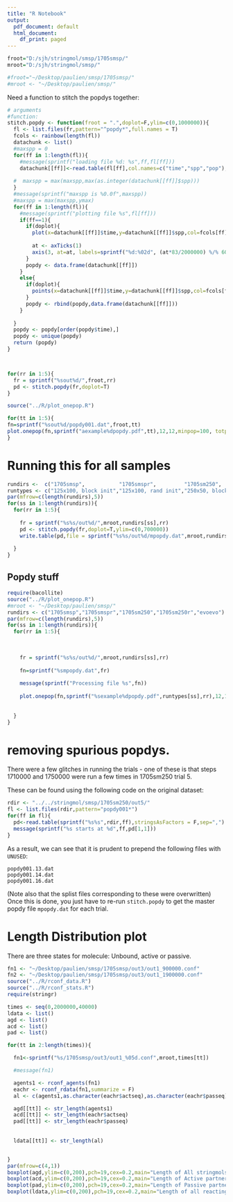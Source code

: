 ```yaml
---
title: "R Notebook"
output:
  pdf_document: default
  html_document:
    df_print: paged
---
```


```r

froot="D:/sjh/stringmol/smsp/1705smsp/"
mroot="D:/sjh/stringmol/smsp/"

#froot="~/Desktop/paulien/smsp/1705smsp/"
#mroot <- "~/Desktop/paulien/smsp/"

```

Need a function to stitch the popdys together: 

```r
# arguments
#function:
stitch.popdy <- function(froot = ".",doplot=F,ylim=c(0,1000000)){
  fl <- list.files(fr,pattern="^popdy*",full.names = T)
  fcols <- rainbow(length(fl))
  datachunk <- list()
  #maxspp = 0
  for(ff in 1:length(fl)){
    #message(sprintf("loading file %d: %s",ff,fl[ff]))
    datachunk[[ff]]<-read.table(fl[ff],col.names=c("time","spp","pop"),sep=",",stringsAsFactors = F)
    
  #  maxspp = max(maxspp,max(as.integer(datachunk[[ff]]$spp)))
  }
  #message(sprintf("maxspp is %0.0f",maxspp))
  #maxspp = max(maxspp,ymax)
  for(ff in 1:length(fl)){
    #message(sprintf("plotting file %s",fl[ff]))
    if(ff==1){
      if(doplot){
        plot(x=datachunk[[ff]]$time,y=datachunk[[ff]]$spp,col=fcols[ff],pch=19,cex=0.2,xlim=c(0,2000000),ylim=ylim,ylab="species number",xlab="time")
      
        at <- axTicks(1)
        axis(3, at=at, labels=sprintf("%d:%02d", (at*83/2000000) %/% 60, at %% 60), las=1)
      }
      popdy <- data.frame(datachunk[[ff]])
    }
    else{
      if(doplot){
        points(x=datachunk[[ff]]$time,y=datachunk[[ff]]$spp,col=fcols[ff],pch=19,cex=0.2)
      }
      popdy <- rbind(popdy,data.frame(datachunk[[ff]]))
    }
      
  }
  popdy <- popdy[order(popdy$time),]
  popdy <- unique(popdy)
  return (popdy)
}



for(rr in 1:5){
  fr = sprintf("%sout%d/",froot,rr)
  pd <- stitch.popdy(fr,doplot=T)
}

```


```r
source("../R/plot_onepop.R")

for(tt in 1:5){
fn=sprintf("%sout%d/popdy001.dat",froot,tt)
plot.onepop(fn,sprintf("aexample%dpopdy.pdf",tt),12,12,minpop=100, totpop=T,plotnspp = T,title=sprintf("run %d",tt))
}
```


# Running this for all samples

```r
rundirs <-  c("1705smsp",           "1705smspr",         "1705sm250",         "1705sm250r",       "evoevo")
runtypes <- c("125x100, block init","125x100, rand init","250x50, block init","250x50, rand init","evoevo extension") 
par(mfrow=c(length(rundirs),5))
for(ss in 1:length(rundirs)){
  for(rr in 1:5){
    
    fr = sprintf("%s%s/out%d/",mroot,rundirs[ss],rr)
    pd <- stitch.popdy(fr,doplot=T,ylim=c(0,700000))
    write.table(pd,file = sprintf("%s%s/out%d/mpopdy.dat",mroot,rundirs[ss],rr),row.names = F, col.names = F, quote = F,sep=",")
    
  }
}
```

## Popdy stuff

```r
require(bacollite)
source("../R/plot_onepop.R")
#mroot <- "~/Desktop/paulien/smsp/"
rundirs <- c("1705smsp","1705smspr","1705sm250","1705sm250r","evoevo")
par(mfrow=c(length(rundirs),5))
for(ss in 1:length(rundirs)){
  for(rr in 1:5){
    
    
    
    fr = sprintf("%s%s/out%d/",mroot,rundirs[ss],rr)
    
    fn=sprintf("%smpopdy.dat",fr)
    
    message(sprintf("Processing file %s",fn))
    
    plot.onepop(fn,sprintf("%sexample%dpopdy.pdf",runtypes[ss],rr),12,12,minpop=100, totpop=T,plotnspp = T,ploteachspp=F,title=sprintf("%s: run %d",runtypes[ss],rr))
    
    
  }
}
```



# removing spurious popdys.

There were a few glitches in running the trials - one of these is that steps 1710000 and 1750000 were run a few times in 1705sm250 trial 5. 

These can be found using the following code on the original dataset: 

```r
rdir <- "../../stringmol/smsp/1705sm250/out5/"
fl <- list.files(rdir,pattern="popdy001*")
for(ff in fl){
  pd<-read.table(sprintf("%s%s",rdir,ff),stringsAsFactors = F,sep=",")
  message(sprintf("%s starts at %d",ff,pd[1,1]))
}

```
As a result, we can see that it is prudent to prepend the following files with `UNUSED`: 

    popdy001.13.dat
    popdy001.14.dat
    popdy001.16.dat
    
(Note also that the splist files corresponding to these were overwritten)
Once this is done, you just have to re-run `stitch.popdy` to get the master popdy file `mpopdy.dat` for each trial. 


# Length Distribution plot


There are three states for  molecule: Unbound, active or passive. 

```r

fn1 <- "~/Desktop/paulien/smsp/1705smsp/out3/out1_900000.conf"
fn2 <- "~/Desktop/paulien/smsp/1705smsp/out3/out1_1900000.conf"
source("../R/rconf_data.R")
source("../R/rconf_stats.R")
require(stringr)

times <- seq(0,2000000,40000)
ldata <- list()
agd <- list()
acd <- list()
pad <- list()

for(tt in 2:length(times)){

  fn1<-sprintf("%s/1705smsp/out3/out1_%05d.conf",mroot,times[tt])

  #message(fn1)

  agents1 <- rconf_agents(fn1)
  eachr <- rconf_rdata(fn1,summarize = F)
  al <- c(agents1,as.character(eachr$actseq),as.character(eachr$passeq))

  agd[[tt]] <- str_length(agents1)
  acd[[tt]] <- str_length(eachr$actseq)
  pad[[tt]] <- str_length(eachr$passeq)
  
  
  ldata[[tt]] <- str_length(al)


}
par(mfrow=c(4,1))
boxplot(agd,ylim=c(0,200),pch=19,cex=0.2,main="Length of All stringmols")
boxplot(acd,ylim=c(0,200),pch=19,cex=0.2,main="Length of Active partners")
boxplot(pad,ylim=c(0,200),pch=19,cex=0.2,main="Length of Passive partners")
boxplot(ldata,ylim=c(0,200),pch=19,cex=0.2,main="Length of all reacting stringmols")

```



